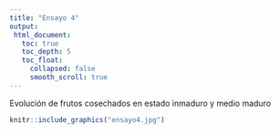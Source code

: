 ```yaml
---
title: "Ensayo 4"
output:
 html_document:
   toc: true
   toc_depth: 5
   toc_float:
     collapsed: false
     smooth_scroll: true
---
```


Evolución de frutos cosechados en estado inmaduro y medio maduro
```r

knitr::include_graphics("ensayo4.jpg")

```

